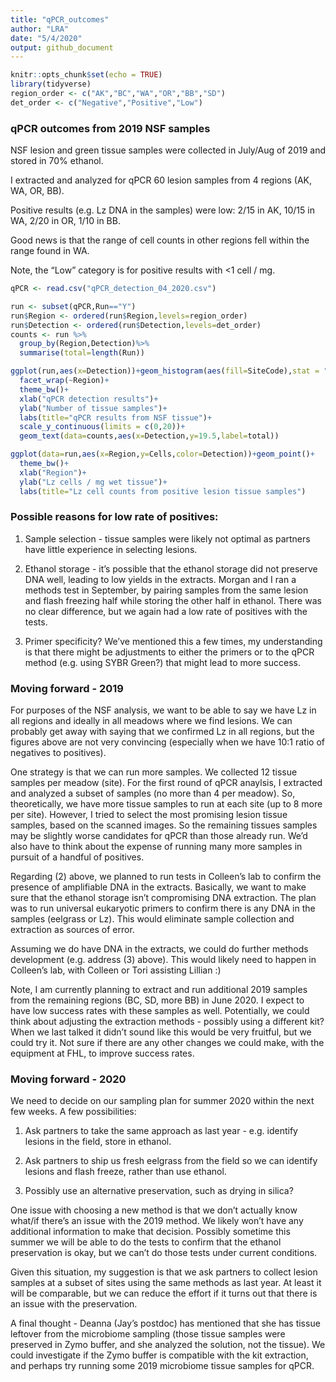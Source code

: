 ```yaml
---
title: "qPCR_outcomes"
author: "LRA"
date: "5/4/2020"
output: github_document
---
```


```r
knitr::opts_chunk$set(echo = TRUE)
library(tidyverse)
region_order <- c("AK","BC","WA","OR","BB","SD")
det_order <- c("Negative","Positive","Low")

```

### qPCR outcomes from 2019 NSF samples

NSF lesion and green tissue samples were collected in July/Aug of 2019 and stored in 70% ethanol.

I extracted and analyzed for qPCR 60 lesion samples from 4 regions (AK, WA, OR, BB).

Positive results (e.g. Lz DNA in the samples) were low: 2/15 in AK, 10/15 in WA, 2/20 in OR, 1/10 in BB.

Good news is that the range of cell counts in other regions fell within the range found in WA.

Note, the "Low" category is for positive results with <1 cell / mg.

```r
qPCR <- read.csv("qPCR_detection_04_2020.csv")

run <- subset(qPCR,Run=="Y")
run$Region <- ordered(run$Region,levels=region_order)
run$Detection <- ordered(run$Detection,levels=det_order)
counts <- run %>%
  group_by(Region,Detection)%>%
  summarise(total=length(Run))

ggplot(run,aes(x=Detection))+geom_histogram(aes(fill=SiteCode),stat = "count",color="black")+
  facet_wrap(~Region)+
  theme_bw()+
  xlab("qPCR detection results")+
  ylab("Number of tissue samples")+
  labs(title="qPCR results from NSF tissue")+
  scale_y_continuous(limits = c(0,20))+
  geom_text(data=counts,aes(x=Detection,y=19.5,label=total))

ggplot(data=run,aes(x=Region,y=Cells,color=Detection))+geom_point()+
  theme_bw()+
  xlab("Region")+
  ylab("Lz cells / mg wet tissue")+
  labs(title="Lz cell counts from positive lesion tissue samples")
```

### Possible reasons for low rate of positives:

(1) Sample selection - tissue samples were likely not optimal as partners have little experience in selecting lesions. 

(2) Ethanol storage - it's possible that the ethanol storage did not preserve DNA well, leading to low yields in the extracts. Morgan and I ran a methods test in September, by pairing samples from the same lesion and flash freezing half while storing the other half in ethanol. There was no clear difference, but we again had a low rate of positives with the tests. 

(3) Primer specificity? We've mentioned this a few times, my understanding is that there might be adjustments to either the primers or to the qPCR method (e.g. using SYBR Green?) that might lead to more success.

### Moving forward - 2019

For purposes of the NSF analysis, we want to be able to say we have Lz in all regions and ideally in all meadows where we find lesions. We can probably get away with saying that we confirmed Lz in all regions, but the figures above are not very convincing (especially when we have 10:1 ratio of negatives to positives).

One strategy is that we can run more samples. We collected 12 tissue samples per meadow (site). For the first round of qPCR anaylsis, I extracted and analyzed a subset of samples (no more than 4 per meadow). So, theoretically, we have more tissue samples to run at each site (up to 8 more per site). However, I tried to select the most promising lesion tissue samples, based on the scanned images. So the remaining tissues samples may be slightly worse candidates for qPCR than those already run. We'd also have to think about the expense of running many more samples in pursuit of a handful of positives. 

Regarding (2) above, we planned to run tests in Colleen's lab to confirm the presence of amplifiable DNA in the extracts. Basically, we want to make sure that the ethanol storage isn't compromising DNA extraction. The plan was to run universal eukaryotic primers to confirm there is any DNA in the samples (eelgrass or Lz). This would eliminate sample collection and extraction as sources of error.

Assuming we do have DNA in the extracts, we could do further methods development (e.g. address (3) above). This would likely need to happen in Colleen's lab, with Colleen or Tori assisting Lillian :)

Note, I am currently planning to extract and run additional 2019 samples from the remaining regions (BC, SD, more BB) in June 2020. I expect to have low success rates with these samples as well. Potentially, we could think about adjusting the extraction methods - possibly using a different kit? When we last talked it didn't sound like this would be very fruitful, but we could try it. Not sure if there are any other changes we could make, with the equipment at FHL, to improve success rates.

### Moving forward - 2020

We need to decide on our sampling plan for summer 2020 within the next few weeks. A few possibilities:

(1) Ask partners to take the same approach as last year - e.g. identify lesions in the field, store in ethanol.

(2) Ask partners to ship us fresh eelgrass from the field so we can identify lesions and flash freeze, rather than use ethanol.

(3) Possibly use an alternative preservation, such as drying in silica?

One issue with choosing a new method is that we don't actually know what/if there's an issue with the 2019 method. We likely won't have any additional information to make that decision. Possibly sometime this summer we will be able to do the tests to confirm that the ethanol preservation is okay, but we can't do those tests under current conditions.

Given this situation, my suggestion is that we ask partners to collect lesion samples at a subset of sites using the same methods as last year. At least it will be comparable, but we can reduce the effort if it turns out that there is an issue with the preservation.

A final thought - Deanna (Jay's postdoc) has mentioned that she has tissue leftover from the microbiome sampling (those tissue samples were preserved in Zymo buffer, and she analyzed the solution, not the tissue). We could investigate if the Zymo buffer is compatible with the kit extraction, and perhaps try running some 2019 microbiome tissue samples for qPCR.